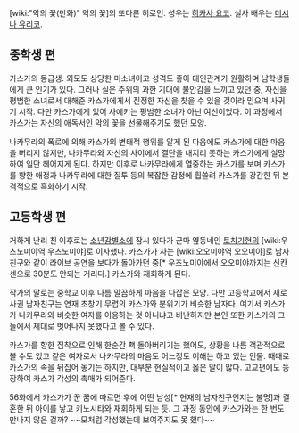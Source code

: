 [wiki:"악의 꽃(만화)" 악의 꽃]의 또다른 히로인. 성우는 [[히카사 요코]]. 실사 배우는 [[미시나 유리코]].

== 중학생 편 ==
카스가의 동급생. 외모도 상당한 미소녀이고 성격도 좋아 대인관계가 원활하며 남학생들에게 큰 인기가 있다. 그러나 실은 주위의 과한 기대에 불안감을 느끼고 있던 중, 자신을 평범한 소녀로서 대해준 카스가에게서 진정한 자신을 찾을 수 있을 것이라 믿으며 사귀기 시작. 다만 카스가에게 있어 사에키는 평범한 소녀가 아닌 여신이었다. 이 과정에서 카스가는 자신의 애독서인 악의 꽃을 선물해주기도 했던 모양. 

나카무라의 폭로에 의해 카스가의 변태적 행위를 알게 된 다음에도 카스가에 대한 마음을 버리지 않지만, 나카무라와 자신의 사이에서 결단을 내지리 못하는 카스가에게 실망하여 일단 헤어지게 된다. 하지만 이후로 나카무라에게 열중하는 카스가를 보며 카스가를 향한 애정과 나카무라에 대한 질투 등의 복잡한 감정에 휩쓸려 카스가를 강간한 뒤 본격적으로 흑화하기 시작.

== 고등학생 편 ==
거하게 난리 친 이후로는 [[소년감별소]]에 잠시 있다가 군마 옆동네인 [[토치기]]현의 [wiki:우츠노미야역 우츠노미야]로 이사했다. 카스가가 사는 [wiki:오오미야역 오오미야]로 남자친구와 같이 라이브 공연을 보다가 돌아가던 중[* 우츠노미야에서 오오미야까지는 신칸센으로 30분도 안되는 거리다.] 카스가와 재회하게 된다.

작가의 말로는 중학교 이후 나름 말끔하게 마음을 다잡은 모양. 다만 고등학교에서 새로 사귄 남자친구는 연재 초창기 무렵의 카스가와 분위기가 비슷한 남자다. 여기서 카스가가 나카무라와 비슷한 여자를 이용하는 것 아니냐고 비난하지만 본인 또한 카스가의 그늘에서 제대로 벗어나지 못했다고 볼 수 있다. 

카스가를 향한 집착으로 인해 한순간 홱 돌아버리기는 했어도, 상황을 나름 객관적으로 볼 수도 있고 같은 여자로서 나카무라의 마음도 어느정도 이해는 하고 있는 인물. 때때로 카스가의 속을 뒤집어 놓기는 하지만, 대부분 현실적이고 옳은 말이 많다. 고교편에도 등장하여 카스가 각성의 촉매가 되어준다. 

56화에서 카스가가 꾼 꿈에 따르면 후에 어떤 남성[* 현재의 남자친구인지는 불명]과 결혼한 뒤 아이를 낳고 키노시타와 재회하게 되는 듯. 그 과정 동안에 카스가와는 한 번도 만나지 않은 걸까? ~~모처럼 각성했는데 보여주지도 못 했다~~
